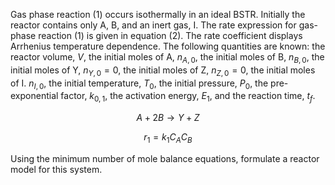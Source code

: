 Gas phase reaction (1) occurs isothermally in an ideal BSTR. Initially the reactor contains only A, B, and an inert gas, I. The rate expression for gas-phase reaction (1) is given in equation (2). The rate coefficient displays Arrhenius temperature dependence. The following quantities are known: the reactor volume, $V$, the initial moles of A, $n_{A,0}$, the initial moles of B, $n_{B,0}$, the initial moles of Y, $n_{Y,0}=0$, the initial moles of Z, $n_{Z,0}=0$, the initial moles of I. $n_{I,0}$, the initial temperature, $T_0$, the initial pressure, $P_0$, the pre-exponential factor, $k_{0,1}$, the activation energy, $E_1$, and the reaction time, $t_f$.

$$
A + 2 B \rightarrow Y + Z \tag{1}
$$

$$
r_1 = k_1 C_A C_B \tag{2}
$$

Using the minimum number of mole balance equations, formulate a reactor model for this system.